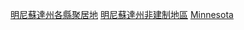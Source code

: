 {{containercat}}

[[Category:明尼蘇達州各縣聚居地|]]
[[Category:明尼蘇達州非建制地區|]]
[[Category:美國各縣非建制地區|Minnesota]]